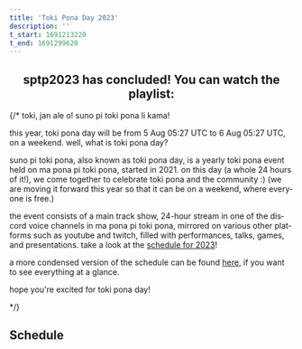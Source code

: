 ```yaml
---
title: 'Toki Pona Day 2023'
description: ''
t_start: 1691213220
t_end: 1691299620
---
```



<Countdown start={frontmatter.t_start} end={frontmatter.t_end} />
<YearNav lang="en"/>
<h2 align="center">sptp2023 has concluded! You can watch the playlist:</h2>
<Embed playlist id="PLjOmpMyMxd8QShDQT1zQki2kAx1Qks5Bq" />

{/*
toki, jan ale o! suno pi toki pona li kama!

this year, toki pona day will be from <span class="date" data-value="1691213220">5 Aug 05:27 UTC</span> to <span class="date" data-value="1691299620">6 Aug 05:27 UTC</span>, on a weekend. well, what is toki pona day?

suno pi toki pona, also known as toki pona day, is a yearly toki pona event held on ma pona pi toki pona, started in 2021. on this day (a whole 24 hours of it!), we come together to celebrate toki pona and the community :) (we are moving it forward this year so that it can be on a weekend, where everyone is free.)

the event consists of a main track show,  24-hour stream in one of the discord voice channels in ma pona pi toki pona, mirrored on various other platforms such as youtube and twitch, filled with performances, talks, games, and presentations. take a look at the [schedule for 2023](tenpo)!

a more condensed version of the schedule can be found <a href="https://suno.pona.la/assets/schedule/2023.png">here</a>, if you want to see everything at a glance.

hope you're excited for toki pona day!

*/}

## Schedule

<Schedule lang="en" from="2023.json" start={1691213400} />
